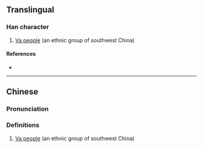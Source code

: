 {{character info/new}}
==Translingual==
{{wikipedia|Va people}}

===Han character===
{{Han char|rn=9|rad=人|as=04|sn=6|four=21217|canj=OMVN|ids=⿰亻瓦}}

# [[w:Va people|Va people]] (an ethnic group of southwest China)

====References====
* {{Han ref|kx=0100.021|hdz=10121.030|uh=4F64|ud=20324|bh=CA5F|bd=51807}}

----

==Chinese==
{{zh-forms}}

===Pronunciation===
{{zh-pron
|m=wǎ
|c=ngaa5
|mc=
|oc=
|ma=
|cat=pn
}}

===Definitions===
{{zh-hanzi}}

# [[w:Va people|Va people]] (an ethnic group of southwest China)